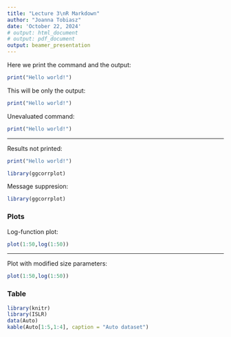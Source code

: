 ```yaml
---
title: "Lecture 3\nR Markdown"
author: "Joanna Tobiasz"
date: 'October 22, 2024'
# output: html_document
# output: pdf_document
output: beamer_presentation
---
```


Here we print the command and the output:

```r
print("Hello world!")
```

This will be only the output:

```r
print("Hello world!")
```

Unevaluated command:

```r
print("Hello world!")
```

<!-- Presentation slide break -->

------------------------------------------------------------------------

Results not printed:

```r
print("Hello world!")
```

```r
library(ggcorrplot)
```

Message suppresion:

```r
library(ggcorrplot)
```

<!-- PDF page break -->

<!-- \pagebreak -->

### Plots

Log-function plot:

```r
plot(1:50,log(1:50))
```

<!-- Presentation slide break -->

------------------------------------------------------------------------

Plot with modified size parameters:

```r
plot(1:50,log(1:50))
```

### Table

```r
library(knitr)
library(ISLR)
data(Auto)
kable(Auto[1:5,1:4], caption = "Auto dataset")
```
